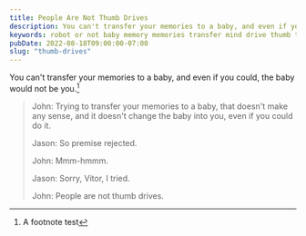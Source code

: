 ```yaml
---
title: People Are Not Thumb Drives
description: You can't transfer your memories to a baby, and even if you could, the baby would not be you.
keywords: robot or not baby memory memories transfer mind drive thumb thumbdrive
pubDate: 2022-08-18T09:00:00-07:00
slug: "thumb-drives"
---
```


You can't transfer your memories to a baby, and even if you could, the baby would not be you.[^1]

> John: Trying to transfer your memories to a baby, that doesn't make any sense, and it doesn't change the baby into you, even if you could do it.
>
> Jason: So premise rejected.
>
> John: Mmm-hmmm.
>
> Jason: Sorry, Vitor, I tried.
>
> John: People are not thumb drives.

[^1]: A footnote test
